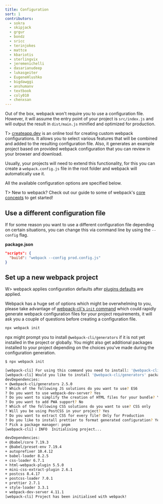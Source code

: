 ```yaml
---
title: Configuration
sort: 1
contributors:
  - sokra
  - skipjack
  - grgur
  - bondz
  - sricc
  - terinjokes
  - mattce
  - kbariotis
  - sterlingvix
  - jeremenichelli
  - dasarianudeep
  - lukasgeiter
  - EugeneHlushko
  - bigdawggi
  - anshumanv
  - textbook
  - coly010
  - chenxsan
---
```


Out of the box, webpack won't require you to use a configuration file. However, it will assume the entry point of your project is `src/index.js` and will output the result in `dist/main.js` minified and optimized for production.

T> [createapp.dev](https://createapp.dev/webpack) is an online tool for creating custom webpack configurations. It allows you to select various features that will be combined and added to the resulting configuration file. Also, it generates an example project based on provided webpack configuration that you can review in your browser and download.

Usually, your projects will need to extend this functionality, for this you can create a `webpack.config.js` file in the root folder and webpack will automatically use it.

All the available configuration options are specified below.

T> New to webpack? Check out our guide to some of webpack's [core concepts](/concepts) to get started!

## Use a different configuration file

If for some reason you want to use a different configuration file depending on certain situations, you can change this via command line by using the `--config` flag.

**package.json**

```json
"scripts": {
  "build": "webpack --config prod.config.js"
}
```

## Set up a new webpack project

W> webpack applies configuration defaults after [plugins defaults](/contribute/writing-a-plugin/#configuration-defaults) are applied.

Webpack has a huge set of options which might be overwhelming to you, please take advantage of [webpack-cli's `init` command](/api/cli/#init) which could rapidly generate webpack configuration files for your project requirements, it will ask you a couple of questions before creating a configuration file.

```bash
npx webpack init
```

npx might prompt you to install `@webpack-cli/generators` if it is not yet installed in the project or globally. You might also get additional packages installed to your project depending on the choices you've made during the configuration generation.

```bash
$ npx webpack init

[webpack-cli] For using this command you need to install: '@webpack-cli/generators' package.
[webpack-cli] Would you like to install '@webpack-cli/generators' package? (That will run 'npm install -D @webpack-cli/generators') (Y/n)
devDependencies:
+ @webpack-cli/generators 2.5.0
? Which of the following JS solutions do you want to use? ES6
? Do you want to use webpack-dev-server? Yes
? Do you want to simplify the creation of HTML files for your bundle? Yes
? Do you want to add PWA support? No
? Which of the following CSS solutions do you want to use? CSS only
? Will you be using PostCSS in your project? Yes
? Do you want to extract CSS for every file? Only for Production
? Do you like to install prettier to format generated configuration? Yes
? Pick a package manager: pnpm
[webpack-cli] ℹ INFO  Initialising project...

devDependencies:
+ @babel/core 7.19.3
+ @babel/preset-env 7.19.4
+ autoprefixer 10.4.12
+ babel-loader 8.2.5
+ css-loader 6.7.1
+ html-webpack-plugin 5.5.0
+ mini-css-extract-plugin 2.6.1
+ postcss 8.4.17
+ postcss-loader 7.0.1
+ prettier 2.7.1
+ style-loader 3.3.1
+ webpack-dev-server 4.11.1
[webpack-cli] Project has been initialised with webpack!
```
